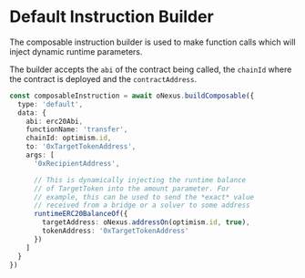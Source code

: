 # Default Instruction Builder

The composable instruction builder is used to make function calls which will 
inject dynamic runtime parameters.

The builder accepts the `abi` of the contract being called, the `chainId`
where the contract is deployed and the `contractAddress`. 

```ts
const composableInstruction = await oNexus.buildComposable({
  type: 'default',
  data: {
    abi: erc20Abi,
    functionName: 'transfer',
    chainId: optimism.id,
    to: '0xTargetTokenAddress',
    args: [
      '0xRecipientAddress',

      // This is dynamically injecting the runtime balance 
      // of TargetToken into the amount parameter. For 
      // example, this can be used to send the *exact* value
      // received from a bridge or a solver to some address
      runtimeERC20BalanceOf({
        targetAddress: oNexus.addressOn(optimism.id, true),
        tokenAddress: '0xTargetTokenAddress'
      })
    ]
  }
})
```